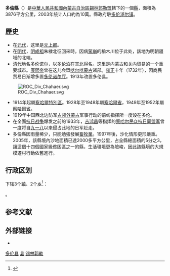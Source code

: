 {{Infobox China County
| county = 多伦县
| usedname = 
| nameorigin = 
| Photo = 
| Photoname = 
| map =
| map_caption = 
| Pinyin =  Duōlún  Xiàn
| Belong = [[内蒙古自治区|内蒙古自治区]][[锡林郭勒盟|锡林郭勒盟]]
| Types = [[县|县]]
| admincode = 152531
| founded = 
| seat = [[多伦淖尔镇|多伦淖尔镇]]
| officerTitle = 
| officer = 
| officerTitle2 = 
| officer2 = 
| division = 7
| town = 5
| township = 2
| subdistrict = 
| dialect = 
| post code = 027300
| phone code = 479
| coordinate = 
| area = 3773
| area land = 
| area water = 
| census yr = 2003
| pop = 10万人
| density =  
| GDP = 
| GDP_as_of = 
| GDPPC = 
| carlicense = 蒙H
| web = www.dlxzf.gov.cn
| web_title = 多伦县政府网
}}
'''多倫縣'''（{{Mong|m=ᠳᠣᠯᠣᠨ <br>ᠨᠤᠤᠷ <br>ᠰᠢᠶᠠᠨ|k=Долоннуур Шянь}}）是[[中華人民共和國|中華人民共和國]][[內蒙古自治區|內蒙古自治區]][[錫林郭勒盟|錫林郭勒盟]]轄下的一個[[縣|縣]]，面積為3876平方公里，2003年统计人口約為10萬。縣政府駐[[多伦淖尔镇|多伦淖尔镇]]。

== 歷史 ==
* 在[[元代|元代]]，这里是[[元上都|元上都]]。
* 在[[明代|明代]]，[[明成祖|明成祖]]朱棣北征回來時，因病[[駕崩|駕崩]]的榆木川位于此处，該地为明朝疆域的北端。
* [[清代|清代]]地名多伦诺尔，以[[多伦泊|多伦泊]]在其北得名。这里是内蒙古和关内贸易的一个重要城市。[[康熙帝|康熙帝]]曾在这儿会盟[[喀尔喀蒙古|喀尔喀蒙古]]诸部。[[雍正|雍正]]十年（1732年），因商民贸易日渐增多置[[多伦诺尔厅|多伦诺尔厅]]。1913年改置多伦县。
[[File:ROC_Div_Chahaer.svg|thumb]]
* 1914年起屬[[察哈爾特別區|察哈爾特別區]]。1928年至1948年屬[[察哈爾省_(中華民國)|察哈爾省]]，1949年至1952年屬[[察哈爾省_(中華人民共和國)|察哈爾省]]。
* 1919年中国西北边防军[[占领外蒙古|占领外蒙古]]军事行动的前线指挥所一度设在多伦。
* 在全面[[抗日战争|抗日战争]]爆发之前的1933年，[[吉鸿昌|吉鸿昌]]等指挥的[[察哈尔民众抗日同盟军|察哈尔民众抗日同盟军]]曾一度将自[[九一八|九一八]]以来侵占此地的日军赶走。
* 多倫縣因雨量稀少，只能勉強發展[[畜牧業|畜牧業]]。1997年後，沙化情形更形嚴重。2005年，該縣境內沙地面積已達2000多平方公里，占全縣總面積的5分之3，讓這個十四個國家級貧困區之一的縣，生活環境更為險峻，因此該縣境的大規模遷村行動依舊進行。

== 行政区划 ==
{{PAGENAMEBASE}}下辖3个[[行政建制镇|镇]]、2个[[乡_(中华人民共和国)|乡]]<ref>{{PRC admin/ref sgc|15/25/31}}</ref>：

{{PRC admin/children|15/25/31}}。

== 参考文献 ==
{{reflist}}

== 外部链接 ==
* {{Official website|http://www.dlx.gov.cn/|name=多伦县人民政府门户网站}}

{{多伦县行政区划}}
{{锡林郭勒盟行政区划}}
{{内蒙古行政区划}}

[[Category:多伦县|]]
[[Category:锡林郭勒县级行政区|县]]
[[Category:内蒙古县份|锡林郭勒]]